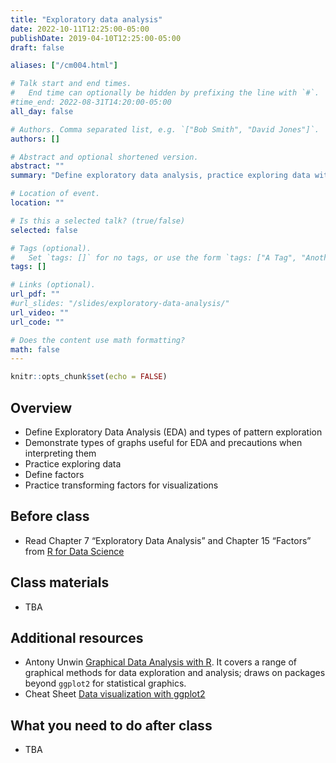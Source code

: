 ```yaml
---
title: "Exploratory data analysis"
date: 2022-10-11T12:25:00-05:00
publishDate: 2019-04-10T12:25:00-05:00
draft: false

aliases: ["/cm004.html"]

# Talk start and end times.
#   End time can optionally be hidden by prefixing the line with `#`.
#time_end: 2022-08-31T14:20:00-05:00
all_day: false

# Authors. Comma separated list, e.g. `["Bob Smith", "David Jones"]`.
authors: []

# Abstract and optional shortened version.
abstract: ""
summary: "Define exploratory data analysis, practice exploring data with visualizations, and familiarize with factors."

# Location of event.
location: ""

# Is this a selected talk? (true/false)
selected: false

# Tags (optional).
#   Set `tags: []` for no tags, or use the form `tags: ["A Tag", "Another Tag"]` for one or more tags.
tags: []

# Links (optional).
url_pdf: ""
#url_slides: "/slides/exploratory-data-analysis/"
url_video: ""
url_code: ""

# Does the content use math formatting?
math: false
---
```


```r
knitr::opts_chunk$set(echo = FALSE)
```

## Overview

* Define Exploratory Data Analysis (EDA) and types of pattern exploration
* Demonstrate types of graphs useful for EDA and precautions when interpreting them
* Practice exploring data
* Define factors
* Practice transforming factors for visualizations

## Before class

* Read Chapter 7 “Exploratory Data Analysis” and Chapter 15 "Factors" from [R for Data Science](http://r4ds.had.co.nz/)

## Class materials

* TBA

<!--
* [Exploratory data analysis](/notes/exploratory-data-analysis/)
* [Practice exploring college education (data)](/notes/exploratory-data-analysis-practice/)
* Copied from the lecture on data wrangling, notes on factors: [Practice transforming and visualizing factors](/notes/factors-exercise/)
-->

## Additional resources

* Antony Unwin [Graphical Data Analysis with R](https://catalog.lib.uchicago.edu/vufind/Record/11609643#). It covers a range of graphical methods for data exploration and analysis; draws on packages beyond `ggplot2` for statistical graphics.
* Cheat Sheet [Data visualization with ggplot2](https://raw.githubusercontent.com/rstudio/cheatsheets/main/data-visualization.pdf)

## What you need to do after class

* TBA

<!--
* [Complete the exploring and visualizing data homework](/homework/explore-data/)
-->